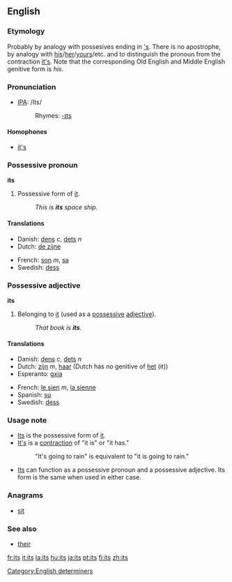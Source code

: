 ==English==

{{rank|upon|may|about|72|its|time|only|like}}

===Etymology===
Probably by analogy with possesives ending in [['s]].  There is no apostrophe, by analogy with [[his]]/[[her]]/[[yours]]/etc. and to distinguish the pronoun from the contraction [[it's]].  Note that the corresponding Old English and Middle English genitive form is ''his''.

===Pronunciation===
*[[w:IPA|IPA]]: /Its/
*:Rhymes: [[Rhymes:English:-ɪts|-ɪts]]

====Homophones====
*[[it's]]

===Possessive pronoun===
'''its'''

# Possessive form of [[it]].
#: ''This is '''its''' space ship.''

====Translations====
{{top}}
*Danish: [[dens]] ''c'', [[dets]] ''n''
*Dutch: [[de zijne]]
{{mid}}
*French: [[son]] ''m'', [[sa]] {{f}}
*Swedish: [[dess]]
{{bottom}}

===Possessive adjective===
'''its'''

# Belonging to [[it]] (used as a [[possessive adjective|possessive]] [[adjective]]).
#: ''That book is '''its'''.''

====Translations====
{{top}}
*Danish: [[dens]] ''c'', [[dets]] ''n''
*Dutch: [[zijn]] ''m'', [[haar]] {{f}} (Dutch has no genitive of [[het]] (it))
*Esperanto: [[gxia]]
{{mid}}
*French: [[le sien]] ''m'', [[la sienne]] {{f}}
*Spanish: [[su]]
*Swedish: [[dess]]
{{bottom}}

===Usage note===
*[[Its]] is the possessive form of [[it]].
*[[It's]] is a [[contraction]] of "it is" or "it has."
*:"It's going to rain" is equivalent to "it is going to rain."
*[[Its]] can function as a possessive pronoun and a possessive adjective.  Its form is the same when used in either case.

===Anagrams===
*[[sit]]

===See also===
*[[their]]

[[Category:English determiners]]

[[fr:its]]
[[it:its]]
[[la:its]]
[[hu:its]]
[[ja:its]]
[[pt:its]]
[[fi:its]]
[[zh:its]]